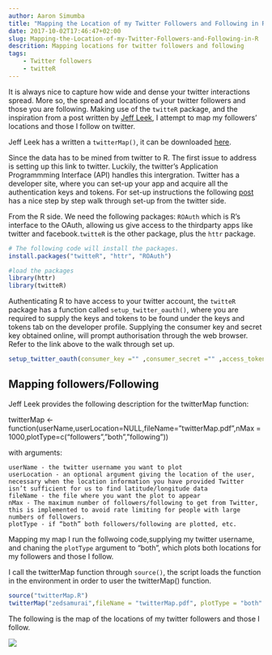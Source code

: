 ```yaml
---
author: Aaron Simumba
title: "Mapping the Location of my Twitter Followers and Following in R"
date: 2017-10-02T17:46:47+02:00
slug: Mapping-the-Location-of-my-Twitter-Followers-and-Following-in-R
descrition: Mapping locations for twitter followers and following
tags: 
    - Twitter followers
    - twitteR
---
```


It is always nice to capture how wide and dense your twitter interactions spread. More so, the spread and locations of your twitter followers and those you are following. Making use of the `twitteR` package, and the inspiration from a post written by [Jeff Leek](https://simplystatistics.org/2011/12/21/an-r-function-to-map-your-twitter-followers/), I attempt to map my followers' locations and those I follow on twitter.

Jeff Leek has a written a `twitterMap()`, it can be downloaded [here](http://biostat.jhsph.edu/~jleek/code/twitterMap.R). 

Since the data has to be mined from twitter to R. The first issue to address is setting up this link to twitter. Luckily, the twitter's Application Programmming Interface (API) handles this intergration. Twitter has a developer site, where you can set-up your app and acquire all the authentication keys and tokens. For set-up instructions the following [post](https://www.credera.com/blog/business-intelligence/twitter-analytics-using-r-part-1-extract-tweets/) has a nice  step by step walk through set-up from the twitter side.

From the R side. We need the following packages: `ROAuth` which is R's interface to the OAuth, allowing  us give access to the thirdparty apps like twitter and facebook.`twitteR` is the other package, plus the `httr` package.
```r
# The following code will install the packages.
install.packages("twitteR", "httr", "ROAuth")
```

```r
#load the packages
library(httr)
library(twitteR)
```

Authenticating R to have access to your twitter account, the `twitteR` package has a function called `setup_twitter_oauth()`, where you are required to supply the keys and tokens to be found under the keys and tokens tab on the developer profile. Supplying the consumer key and secret key obtained online, will prompt authorisation through the web browser. Refer to the link above to the walk through set up.

```r
setup_twitter_oauth(consumer_key ="" ,consumer_secret ="" ,access_token ="" ,access_secret = "")
```


## Mapping followers/Following 

Jeff Leek provides the following description for the twitterMap function:

twitterMap <- function(userName,userLocation=NULL,fileName=”twitterMap.pdf”,nMax = 1000,plotType=c(“followers”,”both”,”following”))

with arguments:
```
userName - the twitter username you want to plot
userLocation - an optional argument giving the location of the user, necessary when the location information you have provided Twitter isn’t sufficient for us to find latitude/longitude data
fileName - the file where you want the plot to appear
nMax - The maximum number of followers/following to get from Twitter, this is implemented to avoid rate limiting for people with large numbers of followers. 
plotType - if “both” both followers/following are plotted, etc.
```

Mapping my map I run the follwoing code,supplying my twitter username, and chaning the `plotType` argument to "both", which plots both locations for my followers and those I follow.

I call the twitterMap function through `source()`, the script loads the function in the environment in order to user the twitterMap() function. 

```r
source("twitterMap.R")
twitterMap("zedsamurai",fileName = "twitterMap.pdf", plotType = "both" )
```


The following is the map of the locations of my twitter followers  and those I follow. 

![](https://user-images.githubusercontent.com/24398851/31088605-e90435ca-a7a9-11e7-89dc-7b5694d980d6.png)
